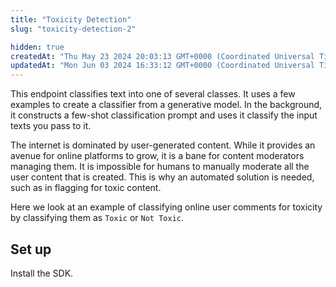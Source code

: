 ```yaml
---
title: "Toxicity Detection"
slug: "toxicity-detection-2"

hidden: true
createdAt: "Thu May 23 2024 20:03:13 GMT+0000 (Coordinated Universal Time)"
updatedAt: "Mon Jun 03 2024 16:33:12 GMT+0000 (Coordinated Universal Time)"
---
```

This endpoint classifies text into one of several classes. It uses a few examples to create a classifier from a generative model. In the background, it constructs a few-shot classification prompt and uses it classify the input texts you pass to it.

The internet is dominated by user-generated content. While it provides an avenue for online platforms to grow, it is a bane for content moderators managing them. It is impossible for humans to manually moderate all the user content that is created. This is why an automated solution is needed, such as in flagging for toxic content.

Here we look at an example of classifying online user comments for toxicity by classifying them as `Toxic` or `Not Toxic`.

## Set up

Install the SDK.
